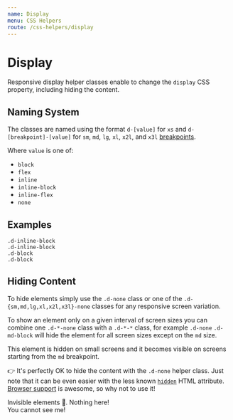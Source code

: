 ```yaml
---
name: Display
menu: CSS Helpers
route: /css-helpers/display
---
```


# Display


Responsive display helper classes enable to change the `display` CSS property,
including hiding the content.

## Naming System

The classes are named using the format `d-[value]` for `xs` and
`d-[breakpoint]-[value]` for `sm`, `md`, `lg`, `xl`, `x2l`, and `x3l`
[breakpoints](/foundation/breakpoints).

Where `value` is one of:

- `block`
- `flex`
- `inline`
- `inline-block`
- `inline-flex`
- `none`

## Examples

<Playground>
  <div className="d-inline-block">
    <Placeholder>
      <code>.d-inline-block</code>
    </Placeholder>
  </div>
  <div className="d-inline-block">
    <Placeholder>
      <code>.d-inline-block</code>
    </Placeholder>
  </div>
</Playground>

<Playground>
  <div className="d-block">
    <Placeholder>
      <code>.d-block</code>
    </Placeholder>
  </div>
  <div className="d-block">
    <Placeholder>
      <code>.d-block</code>
    </Placeholder>
  </div>
</Playground>

## Hiding Content

To hide elements simply use the `.d-none` class or one of the
`.d-{sm,md,lg,xl,x2l,x3l}-none` classes for any responsive screen variation.

To show an element only on a given interval of screen sizes you can combine one
`.d-*-none` class with a `.d-*-*` class, for example `.d-none` `.d-md-block`
will hide the element for all screen sizes except on the `md` size.

<Playground>
  <p className="d-none d-md-block">
    This element is hidden on small screens and it becomes visible on screens
    starting from the <code>md</code> breakpoint.
  </p>
</Playground>

👉 It's perfectly OK to hide the content with the `.d-none` helper class. Just
note that it can be even easier with the less known
[`hidden`](https://developer.mozilla.org/en-US/docs/Web/HTML/Global_attributes/hidden)
HTML attribute. [Browser support](https://caniuse.com/hidden) is awesome, so why
not to use it!

<Playground>
  Invisible elements
  <span role="img" aria-label="Cannot see monkey">🙈</span>.
  Nothing here!
  <div className="d-none">You cannot see me!</div>
  <div hidden>I am invisible, too</div>
</Playground>

